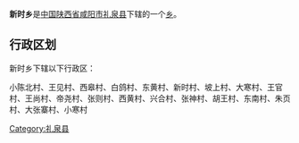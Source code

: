 {{中国乡级行政区
|行政区全称 = 新时乡
|景观照片文件名 = 
|景观照片描述 = 
|汉语拼音 =
|其他语言 = 
|其他语言名称 = 
|位置图文件名 = 
|位置图描述 = 
|自定义图片=
|上级行政区 = [[陕西省|陕西省]][[咸阳市|咸阳市]][[礼泉县|礼泉县]]
|行政区类别 = [[乡级行政区|乡]]
|行政区划代码 = 
|行政区划 = 
|村委会 = 
|居委会 = 
|建置时间 = 
|领导职位 = 
|领导名称 = 
|政府驻地 = 
|毗邻 = 
|地理坐标 = 
|总面积 = 
|总人口 = 
|户籍人口 = 
|户籍人口年份 = 
|常住人口 = 
|常住人口年份 = 
|人口密度 = 
|GDP = 
|邮政编码 = 
|电话区号 = 
|官方网站 = 
|网站名称 = 
}}
'''新时乡'''是[[中华人民共和国|中国]][[陕西省|陕西省]][[咸阳市|咸阳市]][[礼泉县|礼泉县]]下辖的一个[[乡级行政区|乡]]。

== 行政区划 ==
新时乡下辖以下行政区：

小陈北村、王见村、西皋村、白鸽村、东黄村、新时村、坡上村、大寒村、王官村、王尚村、帝尧村、张则村、西黄村、兴合村、张神村、胡王村、东南村、朱页村、大张寨村、小寒村

{{陕西小作品}}
{{礼泉县行政区划}}

[[Category:礼泉县|Category:礼泉县]]